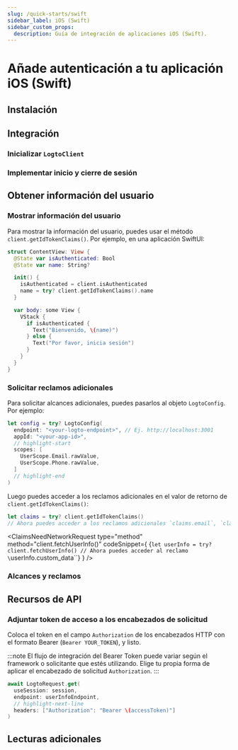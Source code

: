 ```yaml
---
slug: /quick-starts/swift
sidebar_label: iOS (Swift)
sidebar_custom_props:
  description: Guía de integración de aplicaciones iOS (Swift).
---
```





# Añade autenticación a tu aplicación iOS (Swift)

<AppNote type="Native app" />

## Instalación

<AddSdk />

## Integración

### Inicializar `LogtoClient`

<InitClient />

### Implementar inicio y cierre de sesión

<ImplementSignInAndSignOut />

<Checkpoint />

## Obtener información del usuario

### Mostrar información del usuario

Para mostrar la información del usuario, puedes usar el método `client.getIdTokenClaims()`. Por ejemplo, en una aplicación SwiftUI:

```swift title="ContentView.swift"
struct ContentView: View {
  @State var isAuthenticated: Bool
  @State var name: String?

  init() {
    isAuthenticated = client.isAuthenticated
    name = try? client.getIdTokenClaims().name
  }

  var body: some View {
    VStack {
      if isAuthenticated {
        Text("Bienvenido, \(name)")
      } else {
        Text("Por favor, inicia sesión")
      }
    }
  }
}
```

### Solicitar reclamos adicionales

<FindUserInfoMissing method="client.getIdTokenClaims()" />

<ScopesAndClaimsIntroduction />

Para solicitar alcances adicionales, puedes pasarlos al objeto `LogtoConfig`. Por ejemplo:

```swift title="ContentView.swift"
let config = try? LogtoConfig(
  endpoint: "<your-logto-endpoint>", // Ej. http://localhost:3001
  appId: "<your-app-id>",
  // highlight-start
  scopes: [
    UserScope.Email.rawValue,
    UserScope.Phone.rawValue,
  ]
  // highlight-end
)
```

Luego puedes acceder a los reclamos adicionales en el valor de retorno de `client.getIdTokenClaims()`:

```swift
let claims = try? client.getIdTokenClaims()
// Ahora puedes acceder a los reclamos adicionales `claims.email`, `claims.phone`, etc.
```

<ClaimsNeedNetworkRequest
  type="method"
  method="client.fetchUserInfo()"
  codeSnippet={
    <CodeBlock language="swift">{`let userInfo = try? client.fetchUserInfo()
// Ahora puedes acceder al reclamo \`userInfo.custom_data\``}</CodeBlock>
  }
/>

### Alcances y reclamos

<ScopesAndClaims />

## Recursos de API

<ApiResources />

### Adjuntar token de acceso a los encabezados de solicitud

Coloca el token en el campo `Authorization` de los encabezados HTTP con el formato Bearer (`Bearer YOUR_TOKEN`), y listo.

:::note
El flujo de integración del Bearer Token puede variar según el framework o solicitante que estés utilizando. Elige tu propia forma de aplicar el encabezado de solicitud `Authorization`.
:::

```swift
await LogtoRequest.get(
  useSession: session,
  endpoint: userInfoEndpoint,
  // highlight-next-line
  headers: ["Authorization": "Bearer \(accessToken)"]
)
```

## Lecturas adicionales

<FurtherReadings />
